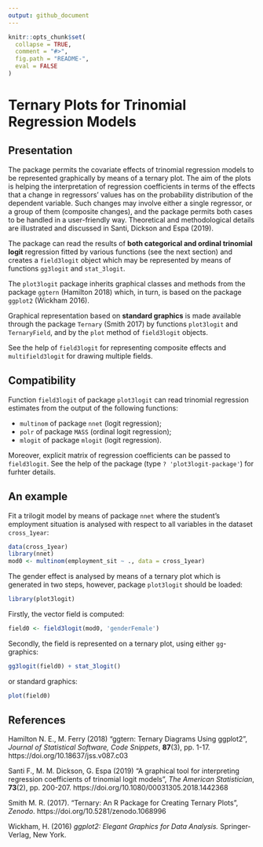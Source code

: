 ```yaml
---
output: github_document
---
```


<!-- README.md is generated from README.Rmd. Please edit that file -->

```r
knitr::opts_chunk$set(
  collapse = TRUE,
  comment = "#>",
  fig.path = "README-",
  eval = FALSE
)
```

# Ternary Plots for Trinomial Regression Models


## Presentation

The package permits the covariate effects of trinomial regression models to
be represented graphically by means of a ternary plot. The aim of the
plots is helping the interpretation of regression coefficients in terms of
the effects that a change in regressors' values has on the probability
distribution of the dependent variable. Such changes may involve either a
single regressor, or a group of them (composite changes), and the package
permits both cases to be handled in a user-friendly way. Theoretical and
methodological details are illustrated and discussed in Santi, Dickson and Espa
(2019).

The package can read the results of **both categorical and ordinal trinomial
logit** regression fitted by various functions (see the next section) and
creates a `field3logit` object which may be represented by means of functions
`gg3logit` and `stat_3logit`.

The `plot3logit` package inherits graphical classes and methods from the
package `ggtern` (Hamilton 2018) which, in turn, is based on the package
`ggplot2` (Wickham 2016).

Graphical representation based on **standard graphics** is made available
through the package `Ternary` (Smith 2017) by functions `plot3logit` and
`TernaryField`, and by the `plot` method of `field3logit` objects.

See the help of `field3logit` for representing composite effects and
`multifield3logit` for drawing multiple fields.



## Compatibility

Function `field3logit` of package `plot3logit` can read trinomial
regression estimates from the output of the following functions:

* `multinom` of package `nnet` (logit regression);
* `polr` of package `MASS` (ordinal logit regression);
* `mlogit` of package `mlogit` (logit regression).

Moreover, explicit matrix of regression coefficients can be passed to
`field3logit`. See the help of the package (type `? 'plot3logit-package'`) for
furhter details.



## An example


Fit a trilogit model by means of package `nnet` where the student's employment
situation is analysed with respect to all variables in the dataset
`cross_1year`:
```r
data(cross_1year)
library(nnet)
mod0 <- multinom(employment_sit ~ ., data = cross_1year)
```

The gender effect is analysed by means of a ternary plot which is generated in
two steps, however, package `plot3logit` should be loaded:
```r
library(plot3logit)
```

Firstly, the vector field is computed:
```r
field0 <- field3logit(mod0, 'genderFemale')
```

Secondly, the field is represented on a ternary plot, using either
`gg`-graphics:
```r
gg3logit(field0) + stat_3logit()
```

or standard graphics:
```r
plot(field0)
```



## References

Hamilton N. E., M. Ferry (2018) "ggtern: Ternary Diagrams Using ggplot2",
*Journal of Statistical Software, Code Snippets*, **87**(3), pp. 1-17.
https://doi.org/10.18637/jss.v087.c03

Santi F., M. M. Dickson, G. Espa (2019) "A graphical tool for interpreting
regression coefficients of trinomial logit models", *The American
Statistician*, **73**(2), pp. 200-207.
https://doi.org/10.1080/00031305.2018.1442368

Smith M. R. (2017). "Ternary: An R Package for Creating Ternary Plots",
*Zenodo*. https://doi.org/10.5281/zenodo.1068996

Wickham, H. (2016) *ggplot2: Elegant Graphics for Data Analysis.*
Springer-Verlag, New York.


